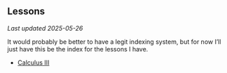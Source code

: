 Lessons
---

*Last updated 2025-05-26*

It would probably be better to have a legit indexing system,
but for now I'll just have this be the index for the lessons
I have.

- [Calculus III](/lessons/calc3)
